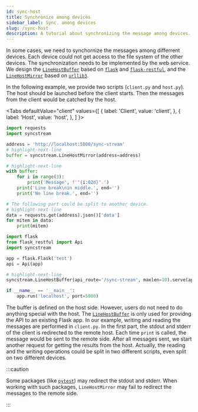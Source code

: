 ```yaml
---
id: sync-host
title: Synchronize among devices
sidebar_label: Sync. among devices
slug: /sync-host
description: A tutorial about synchronizing the message among devices.
---
```




In some cases, we need to synchornize the messages among differrent devices. Each device could not get access to the file system of the other devices. The synchronization needs to be implemented by the web service. We design the [`LineHostBuffer`](../apis/host/LineHostBuffer.mdx) based on [`flask`<IconExternalLink/>][doc-flask] and [`flask-restful`<IconExternalLink/>][doc-flask-restful], and the [`LineHostMirror`](../apis/host/LineHostMirror.mdx) based on [`urllib3`<IconExternalLink/>][doc-urllib3].

In the following example, we provide two scripts (`client.py` and `host.py`). The host should be launched before the client starts. Then the messages from the client would be catched by the host.

<Tabs
  defaultValue="client"
  values={[
    { label: 'Client', value: 'client', },
    { label: 'Host', value: 'host', },
  ]
}>

<TabItem value="client">

```python showLineNumbers title="client.py"
import requests
import syncstream

address = 'http://localhost:5000/sync-stream'
# highlight-next-line
buffer = syncstream.LineHostMirror(address=address)

# highlight-next-line
with buffer:
    for i in range(3):
        print('Message', f'"{i:02d}".')
    print('Line break\nin middle.', end='')
    print('No line break.', end='')

# The following part could be split to another device.
# highlight-next-line
data = requests.get(address).json()['data']
for mitem in data:
    print(mitem)
```

</TabItem>

<TabItem value="host">

```python showLineNumbers title="host.py"
import flask
from flask_restful import Api
import syncstream

app = flask.Flask('test')
api = Api(app)

# highlight-next-line
syncstream.LineHostBuffer(api_route='/sync-stream', maxlen=10).serve(api)

if __name__ == '__main__':
    app.run('localhost', port=5000)
```

</TabItem>

</Tabs>

The buffer is defined on the host side. However, users do not need to do anything special with the host. The [`LineHostBuffer`](../apis/host/LineHostBuffer.mdx) is only used for providng the API to an existing Flask app. In our example, writing and reading the messages are performed in `client.py`. In the first part, the stdout and stderr of the client is redirected to the remote host. Each time `print` is called, the message would be sent to the remote side. After all messages sent, we start another request for getting the results from the host. Actually, the reading and the writing operations could be split in two different scripts, even split on two different devices.

:::caution

Some packages (like [`pytest`<IconExternalLink/>][link-pytest]) may redirect the stdout and stderr. When working with such packages, `LineHostMirror` may fail to redirect the messages to the remote side.

:::

[doc-flask]: https://flask.palletsprojects.com/en/ "Flask"
[doc-flask-restful]: https://flask-restful.readthedocs.io/en/latest/index.html "Flask-RESTful"
[doc-urllib3]: https://urllib3.readthedocs.io/en/latest/index.html "urllib3"
[link-pytest]: https://docs.pytest.org/ "pytest"
